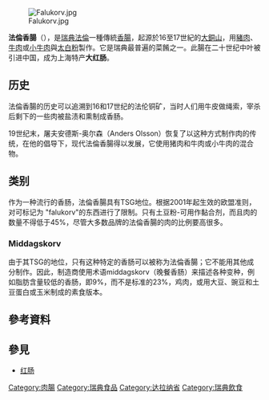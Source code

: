 {{NoteTA|G1=Food}}
{{Expand language|sv|date=2018年11月}}
{{Unreferenced|time=2018-11-09T11:22:04+00:00}}
[[File:Falukorv.jpg|right]]

'''法倫香腸'''（'''{{lang-sv|Falukorv}}'''），是[[瑞典|瑞典]][[法倫|法倫]]一種傳統[[香腸|香腸]]，起源於16至17世紀的[[法伦的大铜山矿区|大銅山]]，用[[豬肉|豬肉]]、[[牛肉|牛肉]]或[[小牛肉|小牛肉]]與[[太白粉|太白粉]]製作。它是瑞典最普遍的菜餚之一。此腸在二十世纪中叶被引进中国，成为上海特产'''大红肠'''。

==历史==
法倫香腸的历史可以追溯到16和17世纪的法伦铜矿，当时人们用牛皮做绳索，宰杀后剩下的一些肉被盐渍和熏制成香肠。

19世纪末，屠夫安德斯-奥尔森（Anders Olsson）恢复了以这种方式制作肉的传统，在他的倡导下，现代法倫香腸得以发展，它使用猪肉和牛肉或小牛肉的混合物。

==类别==
作为一种流行的香肠，法倫香腸具有TSG地位。根据2001年起生效的欧盟准则，对可标记为 "falukorv"的东西进行了限制。只有土豆粉-可用作黏合剂，而且肉的数量不得低于45%，尽管大多数品牌的法倫香腸的肉的比例要高很多。

===Middagskorv===
由于其TSG的地位，只有这种特定的香肠可以被称为法倫香腸；它不能用其他成分制作。因此，制造商使用术语middagskorv（晚餐香肠）来描述各种变种，例如脂肪含量较低的香肠，即9%，而不是标准的23%，鸡肉，或用大豆、豌豆和土豆蛋白或玉米制成的素食版本。

== 參考資料 ==
{{reflist}}

==參見==
*[[红肠|红肠]]

{{DEFAULTSORT:Falukorv}}
[[Category:肉腸|Category:肉腸]]
[[Category:瑞典食品|Category:瑞典食品]]
[[Category:达拉纳省|Category:达拉纳省]]
[[Category:瑞典飲食|Category:瑞典飲食]]